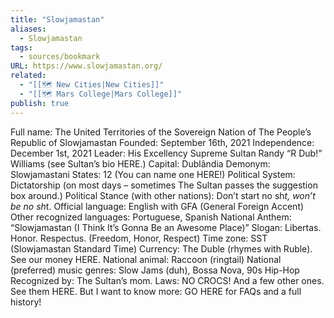 ```yaml
---
title: "Slowjamastan"
aliases:
  - Slowjamastan
tags:
  - sources/bookmark
URL: https://www.slowjamastan.org/
related:
  - "[[🗺️ New Cities|New Cities]]"
  - "[[🗺️ Mars College|Mars College]]"
publish: true
---
```




Full name: The United Territories of the Sovereign Nation of The People’s Republic of Slowjamastan
Founded: September 16th, 2021
Independence: December 1st, 2021
Leader: His Excellency Supreme Sultan Randy “R Dub!” Williams (see Sultan’s bio HERE.)
Capital: Dublândia
Demonym: Slowjamastani
States: 12 (You can name one HERE!)
Political System: Dictatorship (on most days – sometimes The Sultan passes the suggestion box around.)
Political Stance (with other nations): Don’t start no sh*t, won’t be no sh*t.
Official language: English with GFA (General Foreign Accent)
Other recognized languages: Portuguese, Spanish
National Anthem: “Slowjamastan (I Think It’s Gonna Be an Awesome Place)”
Slogan: Libertas. Honor. Respectus. (Freedom, Honor, Respect)
Time zone: SST (Slowjamastan Standard Time)
Currency: The Duble (rhymes with Ruble). See our money HERE.
National animal: Raccoon (ringtail)
National (preferred) music genres: Slow Jams (duh), Bossa Nova, 90s Hip-Hop
Recognized by: The Sultan’s mom.
Laws: NO CROCS! And a few other ones. See them HERE.
But I want to know more: GO HERE for FAQs and a full history!